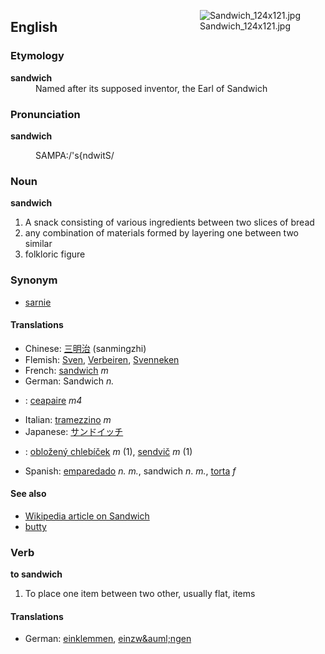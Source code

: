 <div style="float:right; margin: 0 0 1em 1em;">[[Image:Sandwich_124x121.jpg]]</div>
==English==
===Etymology===
;'''sandwich'''
:Named after its supposed inventor, the Earl of Sandwich

===Pronunciation===
'''sandwich'''
:SAMPA:/'s{ndwitS/

===Noun===
'''sandwich''' 
#A snack consisting of various ingredients between two slices of bread
#any combination of materials formed by layering one between two similar
#folkloric figure

===Synonym===
*[[sarnie]]

====Translations====
*Chinese: [[三明治]] (sanmingzhi)
*Flemish: [[Sven]], [[Verbeiren]], [[Svenneken]]
*French: [[sandwich]] ''m''
*German: Sandwich ''n.''
*{{ga}}: [[ceapaire]] ''m4''
*Italian: [[tramezzino]] ''m''
*Japanese: [[サンドイッチ]]
*{{sk}}: [[obložený chlebíček]] ''m'' (1), [[sendvič]] ''m'' (1)
*Spanish: [[emparedado]] ''n.'' ''m.'', sandwich ''n''. ''m.'', [[torta]] ''f''

====See also====
*[[:w:sandwich|Wikipedia article on Sandwich]]
*[[butty]]

===Verb===
'''to sandwich'''
#To place one item between two other, usually flat, items

====Translations====
*German: [[einklemmen]], [[einzw&auml;ngen]]
